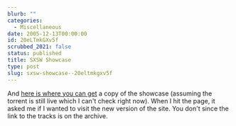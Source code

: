 ```yaml
---
blurb: ""
categories:
  - Miscellaneous
date: 2005-12-13T00:00:00
id: 20eLTmkGXv5f
scrubbed_2021: false
status: published
title: SXSW Showcase
type: post
slug: sxsw-showcase--20eltmkgxv5f
---
```


And
[here is where you can get](http://2005.sxsw.com/geekout/fest4pod/)
a copy of the showcase (assuming the torrent is still live which I
can't check right now). When I hit the page, it asked me if I
wanted to visit the new version of the site. You don't since the
link to the tracks is on the archive.